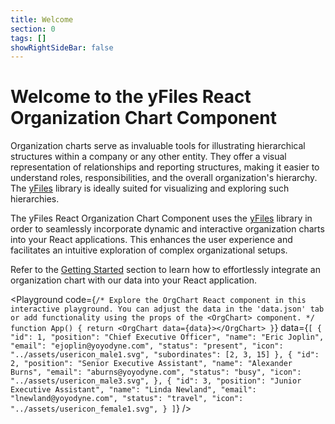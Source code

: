 ```yaml
---
title: Welcome
section: 0
tags: []
showRightSideBar: false
---
```



# Welcome to the yFiles React Organization Chart Component

Organization charts serve as invaluable tools for illustrating hierarchical structures within a company or any other entity.
They offer a visual representation of relationships and reporting structures, making it easier to understand roles, responsibilities,
and the overall organization's hierarchy. The [yFiles](https://www.yworks.com/yfiles-overview) library is ideally suited for
visualizing and exploring such hierarchies.

The yFiles React Organization Chart Component uses the [yFiles](https://www.yworks.com/yfiles-overview) library in order to seamlessly
incorporate dynamic and interactive organization charts into your React applications.
This enhances the user experience and facilitates an intuitive exploration of complex organizational setups.

Refer to the [Getting Started](gettingstarted) section to learn how to effortlessly integrate an organization chart with our data into your React application.

<Playground
  code={`
    /*
 Explore the OrgChart React component in this interactive playground.
 You can adjust the data in the 'data.json' tab or add functionality using the props of the <OrgChart> component.
*/
    function App() {
      return <OrgChart data={data}></OrgChart>
    }
  `}
  data={`
    [
     {
       "id": 1,
       "position": "Chief Executive Officer",
       "name": "Eric Joplin",
       "email": "ejoplin@yoyodyne.com",
       "status": "present",
       "icon": "../assets/usericon_male1.svg",
       "subordinates": [2, 3, 15]
     },
     {
       "id": 2,
       "position": "Senior Executive Assistant",
       "name": "Alexander Burns",
       "email": "aburns@yoyodyne.com",
       "status": "busy",
       "icon": "../assets/usericon_male3.svg",
     },
     {
       "id": 3,
       "position": "Junior Executive Assistant",
       "name": "Linda Newland",
       "email": "lnewland@yoyodyne.com",
       "status": "travel",
       "icon": "../assets/usericon_female1.svg",
     }
   ]
  `}
/>
